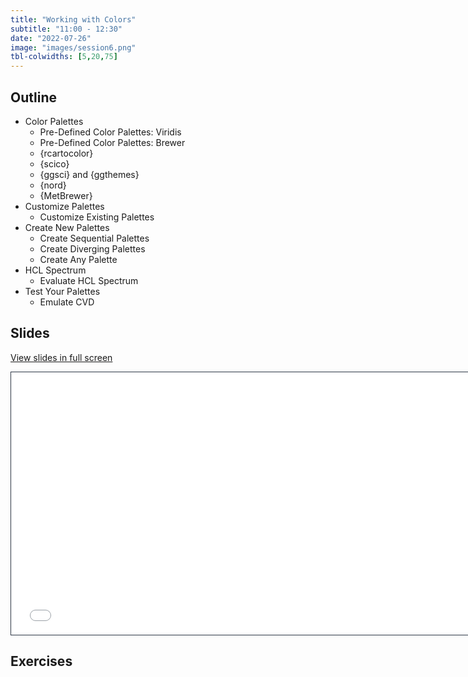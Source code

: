```yaml
---
title: "Working with Colors"
subtitle: "11:00 - 12:30"
date: "2022-07-26"
image: "images/session6.png"
tbl-colwidths: [5,20,75]
---
```


## Outline

-   Color Palettes
    -   Pre-Defined Color Palettes: Viridis
    -   Pre-Defined Color Palettes: Brewer
    -   {rcartocolor}
    -   {scico}
    -   {ggsci} and {ggthemes}
    -   {nord}
    -   {MetBrewer}
-   Customize Palettes
    -   Customize Existing Palettes
-   Create New Palettes
    -   Create Sequential Palettes
    -   Create Diverging Palettes
    -   Create Any Palette
-   HCL Spectrum
    -   Evaluate HCL Spectrum
-   Test Your Palettes
    -   Emulate CVD

## Slides

[View slides in full screen](../materials/06_colorful_graphics.pdf)

```{=html}
<iframe class="slide-deck" src="../materials/06_colorful_graphics.pdf" height="420" width="747" style="border: 1px solid #2e3846;"></iframe>
```
## Exercises

::: {#exercises}
:::

